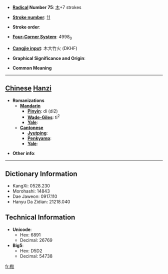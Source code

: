 * '''[[Wiktionary:Chinese radical index| Radical]] Number 75''': [[Wiktionary:Chinese radical index 木|木]]+7 strokes

* '''[[Wiktionary:Chinese total strokes index|Stroke number]]''': [[Wiktionary:Chinese total strokes index 11|11]]

* '''Stroke order''': 

* '''[[Wiktionary:Chinese four corner index|Four-Corner System]]''': 4998<sub>0</sub>

* '''[[Wiktionary:Chinese Cangjie index|Cangjie input]]''': 木大竹火 (DKHF)

* '''Graphical Significance and Origin''': 

* '''Common Meaning'''

----

== [[Chinese]] [[Hanzi]] ==

* '''Romanizations'''
** '''[[Mandarin]]'''
*** '''[[Pinyin]]''': dí (di2)
*** '''[[Wade-Giles]]''': ti<sup>2</sup>
*** '''[[Yale]]''': 
** '''[[Cantonese]]'''
*** '''[[Jyutping]]''':
*** '''[[Penkyamp]]''': 
*** '''[[Yale]]''': 

* '''Other info''': 

----

== Dictionary Information ==

* KangXi: 0528.230
* Morohashi: 14843
* Dae Jaweon: 0917.110
* Hanyu Da Zidian: 21218.040

== Technical Information ==

* '''Unicode''':
** Hex: 6891
** Decimal: 26769
* '''Big5''':
** Hex: D5D2
** Decimal: 54738

[[fr:梑]]